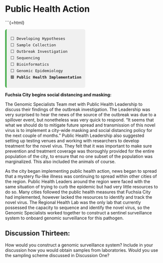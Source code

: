 # Public Health Action



```{=html}
<div style="font-family:monospace; font-size: 0.9em; background:#f0f0f0; border-left: 5px solid #4CAF50; padding: 0.75em 1em; margin-top: 1em; border-radius: 6px; width: fit-content;">
⬜ Developing Hypotheses<br>
⬜ Sample Collection<br>
⬜ Outbreak Investigation<br>
⬜ Sequencing<br>
⬜ Bioinformatics<br>
⬜ Genomic Epidemiology <br>
🟩 <strong>Public Health Implementation</strong>
</div>

**Fuchsia City begins social distancing and masking:**

The Genomic Specialists Team met with Public Health Leadership to discuss their findings of the outbreak investigation. The Leadership was very surprised to hear the news of the source of the outbreak was due to a spillover event, but nonetheless was very quick to respond. “It seems that what we should do to mitigate future spread and transmission of this novel virus is to implement a city-wide masking and social distancing policy for the next couple of months.” Public Health Leadership also suggested setting up testing venues and working with researchers to develop treatment for the novel virus. They felt that it was important to make sure prevention and treatment coverage was thoroughly provided for the entire population of the city, to ensure that no one subset of the population was marginalized. This also included the animals of course. 

As the city began implementing public health action, news began to spread that a mystery flu-like illness was continuing to spread within other cities of the region. Public Health Leaders around the region were faced with the same situation of trying to curb the epidemic but had very little resources to do so. Many cities followed the public health measures that Fuchsia City had implemented, however lacked the resources to identify and track the novel virus. The Regional Health Lab was the only lab that currently possessed the capacity to sequence and identify the novel virus, so the Genomic Specialists worked together to construct a sentinel surveillance system to onboard genomic surveillance for this pathogen.

## Discussion Thirteen:

How would you construct a genomic surveillance system? Include in your discussion how you would obtain samples from laboratories. Would you use the sampling scheme discussed in Discussion One? 
